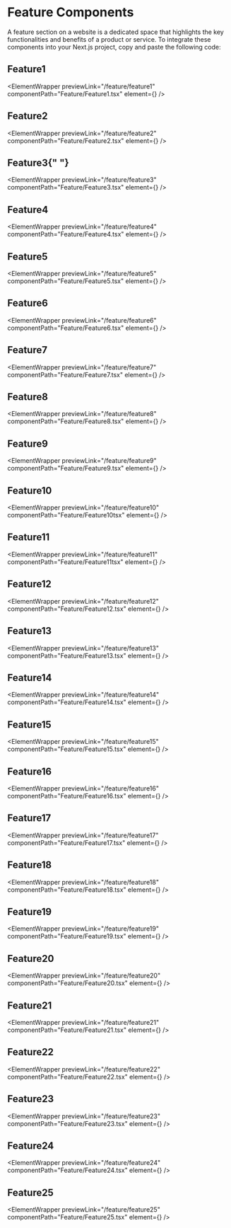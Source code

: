 

# Feature Components

A feature section on a website is a dedicated space that highlights the key functionalities and benefits of a product or service.
To integrate these components into your Next.js project, copy and paste the following code:

## Feature1

<ElementWrapper
  previewLink="/feature/feature1"
  componentPath="Feature/Feature1.tsx"
  element={<Feature1 />}
/>

## Feature2

<ElementWrapper
  previewLink="/feature/feature2"
  componentPath="Feature/Feature2.tsx"
  element={<Feature2 />}
/>
## Feature3{" "}

<ElementWrapper
  previewLink="/feature/feature3"
  componentPath="Feature/Feature3.tsx"
  element={<Feature3 />}
/>

## Feature4

<ElementWrapper
  previewLink="/feature/feature4"
  componentPath="Feature/Feature4.tsx"
  element={<Feature4 />}
/>

## Feature5

<ElementWrapper
  previewLink="/feature/feature5"
  componentPath="Feature/Feature5.tsx"
  element={<Feature5 />}
/>

## Feature6

<ElementWrapper
  previewLink="/feature/feature6"
  componentPath="Feature/Feature6.tsx"
  element={<Feature6 />}
/>

## Feature7

<ElementWrapper
  previewLink="/feature/feature7"
  componentPath="Feature/Feature7.tsx"
  element={<Feature7 />}
/>

## Feature8

<ElementWrapper
  previewLink="/feature/feature8"
  componentPath="Feature/Feature8.tsx"
  element={<Feature8 />}
/>

## Feature9

<ElementWrapper
  previewLink="/feature/feature9"
  componentPath="Feature/Feature9.tsx"
  element={<Feature9 />}
/>

## Feature10

<ElementWrapper
  previewLink="/feature/feature10"
  componentPath="Feature/Feature10tsx"
  element={<Feature10 />}
/>

## Feature11

<ElementWrapper
  previewLink="/feature/feature11"
  componentPath="Feature/Feature11tsx"
  element={<Feature11 />}
/>

## Feature12

<ElementWrapper
  previewLink="/feature/feature12"
  componentPath="Feature/Feature12.tsx"
  element={<Feature12 />}
/>

## Feature13

<ElementWrapper
  previewLink="/feature/feature13"
  componentPath="Feature/Feature13.tsx"
  element={<Feature13 />}
/>

## Feature14

<ElementWrapper
  previewLink="/feature/feature14"
  componentPath="Feature/Feature14.tsx"
  element={<Feature14 />}
/>

## Feature15

<ElementWrapper
  previewLink="/feature/feature15"
  componentPath="Feature/Feature15.tsx"
  element={<Feature15 />}
/>

## Feature16

<ElementWrapper
  previewLink="/feature/feature16"
  componentPath="Feature/Feature16.tsx"
  element={<Feature16 />}
/>

## Feature17

<ElementWrapper
  previewLink="/feature/feature17"
  componentPath="Feature/Feature17.tsx"
  element={<Feature17 />}
/>

## Feature18

<ElementWrapper
  previewLink="/feature/feature18"
  componentPath="Feature/Feature18.tsx"
  element={<Feature18/>}
/>

## Feature19

<ElementWrapper
  previewLink="/feature/feature19"
  componentPath="Feature/Feature19.tsx"
  element={<Feature19 />}
/>

## Feature20

<ElementWrapper
  previewLink="/feature/feature20"
  componentPath="Feature/Feature20.tsx"
  element={<Feature20 />}
/>

## Feature21

<ElementWrapper
  previewLink="/feature/feature21"
  componentPath="Feature/Feature21.tsx"
  element={<Feature21 />}
/>

## Feature22

<ElementWrapper
  previewLink="/feature/feature22"
  componentPath="Feature/Feature22.tsx"
  element={<Feature22 />}
/>

## Feature23

<ElementWrapper
  previewLink="/feature/feature23"
  componentPath="Feature/Feature23.tsx"
  element={<Feature23 />}
/>

## Feature24

<ElementWrapper
  previewLink="/feature/feature24"
  componentPath="Feature/Feature24.tsx"
  element={<Feature24 />}
/>

## Feature25

<ElementWrapper
  previewLink="/feature/feature25"
  componentPath="Feature/Feature25.tsx"
  element={<Feature25 />}
/>

